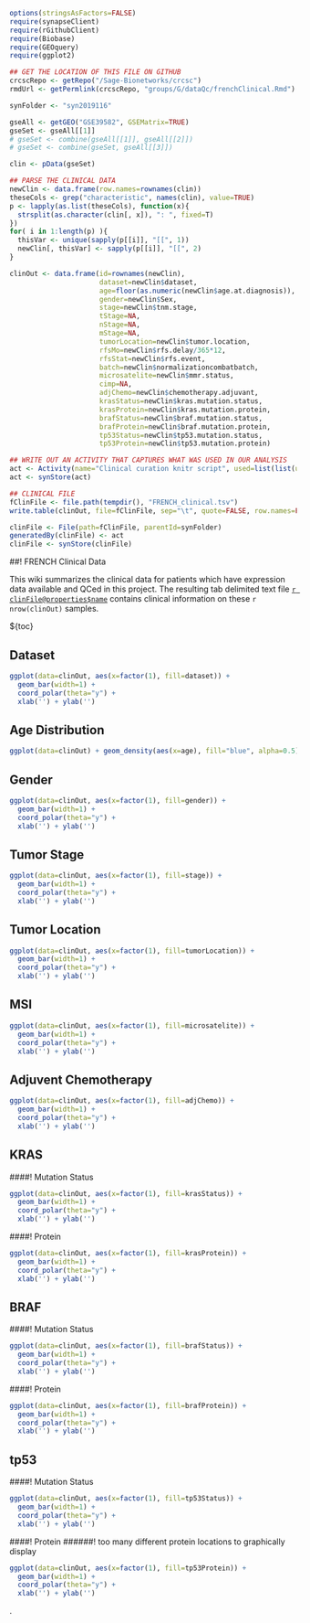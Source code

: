 ```r
options(stringsAsFactors=FALSE)
require(synapseClient)
require(rGithubClient)
require(Biobase)
require(GEOquery)
require(ggplot2)

## GET THE LOCATION OF THIS FILE ON GITHUB
crcscRepo <- getRepo("/Sage-Bionetworks/crcsc")
rmdUrl <- getPermlink(crcscRepo, "groups/G/dataQc/frenchClinical.Rmd")

synFolder <- "syn2019116"

gseAll <- getGEO("GSE39582", GSEMatrix=TRUE)
gseSet <- gseAll[[1]]
# gseSet <- combine(gseAll[[1]], gseAll[[2]])
# gseSet <- combine(gseSet, gseAll[[3]])

clin <- pData(gseSet)

## PARSE THE CLINICAL DATA
newClin <- data.frame(row.names=rownames(clin))
theseCols <- grep("characteristic", names(clin), value=TRUE)
p <- lapply(as.list(theseCols), function(x){
  strsplit(as.character(clin[, x]), ": ", fixed=T)
})
for( i in 1:length(p) ){
  thisVar <- unique(sapply(p[[i]], "[[", 1))
  newClin[, thisVar] <- sapply(p[[i]], "[[", 2)
}

clinOut <- data.frame(id=rownames(newClin),
                      dataset=newClin$dataset,
                      age=floor(as.numeric(newClin$age.at.diagnosis)),
                      gender=newClin$Sex,
                      stage=newClin$tnm.stage,
                      tStage=NA,
                      nStage=NA,
                      mStage=NA,
                      tumorLocation=newClin$tumor.location,
                      rfsMo=newClin$rfs.delay/365*12,
                      rfsStat=newClin$rfs.event,
                      batch=newClin$normalizationcombatbatch,
                      microsatelite=newClin$mmr.status,
                      cimp=NA,
                      adjChemo=newClin$chemotherapy.adjuvant,
                      krasStatus=newClin$kras.mutation.status,
                      krasProtein=newClin$kras.mutation.protein,
                      brafStatus=newClin$braf.mutation.status,
                      brafProtein=newClin$braf.mutation.protein,
                      tp53Status=newClin$tp53.mutation.status,
                      tp53Protein=newClin$tp53.mutation.protein)

## WRITE OUT AN ACTIVITY THAT CAPTURES WHAT WAS USED IN OUR ANALYSIS
act <- Activity(name="Clinical curation knitr script", used=list(list(url=rmdUrl, name=basename(rmdUrl), wasExecuted=TRUE)))
act <- synStore(act)

## CLINICAL FILE
fClinFile <- file.path(tempdir(), "FRENCH_clinical.tsv")
write.table(clinOut, file=fClinFile, sep="\t", quote=FALSE, row.names=FALSE)

clinFile <- File(path=fClinFile, parentId=synFolder)
generatedBy(clinFile) <- act
clinFile <- synStore(clinFile)
```
##! FRENCH Clinical Data

This wiki summarizes the clinical data for patients which have expression data available and QCed in this project. The resulting tab delimited text file [`r clinFile@properties$name`](#!Synapse:`r clinFile@properties$id`) contains clinical information on these `r nrow(clinOut)` samples.

${toc}


## Dataset
```r
ggplot(data=clinOut, aes(x=factor(1), fill=dataset)) + 
  geom_bar(width=1) + 
  coord_polar(theta="y") +
  xlab('') + ylab('')
```
## Age Distribution
```r
ggplot(data=clinOut) + geom_density(aes(x=age), fill="blue", alpha=0.5)
```
## Gender
```r
ggplot(data=clinOut, aes(x=factor(1), fill=gender)) + 
  geom_bar(width=1) + 
  coord_polar(theta="y") +
  xlab('') + ylab('')
```
## Tumor Stage
```r
ggplot(data=clinOut, aes(x=factor(1), fill=stage)) + 
  geom_bar(width=1) + 
  coord_polar(theta="y") +
  xlab('') + ylab('')
```
## Tumor Location
```r
ggplot(data=clinOut, aes(x=factor(1), fill=tumorLocation)) + 
  geom_bar(width=1) + 
  coord_polar(theta="y") +
  xlab('') + ylab('')
```
## MSI
```r
ggplot(data=clinOut, aes(x=factor(1), fill=microsatelite)) + 
  geom_bar(width=1) + 
  coord_polar(theta="y") +
  xlab('') + ylab('')
```
## Adjuvent Chemotherapy
```r
ggplot(data=clinOut, aes(x=factor(1), fill=adjChemo)) + 
  geom_bar(width=1) + 
  coord_polar(theta="y") +
  xlab('') + ylab('')
```
## KRAS
####! Mutation Status
```r
ggplot(data=clinOut, aes(x=factor(1), fill=krasStatus)) + 
  geom_bar(width=1) + 
  coord_polar(theta="y") +
  xlab('') + ylab('')
```
####! Protein
```r
ggplot(data=clinOut, aes(x=factor(1), fill=krasProtein)) + 
  geom_bar(width=1) + 
  coord_polar(theta="y") +
  xlab('') + ylab('')
```
## BRAF
####! Mutation Status
```r
ggplot(data=clinOut, aes(x=factor(1), fill=brafStatus)) + 
  geom_bar(width=1) + 
  coord_polar(theta="y") +
  xlab('') + ylab('')
```
####! Protein
```r
ggplot(data=clinOut, aes(x=factor(1), fill=brafProtein)) + 
  geom_bar(width=1) + 
  coord_polar(theta="y") +
  xlab('') + ylab('')
```
## tp53
####! Mutation Status
```r
ggplot(data=clinOut, aes(x=factor(1), fill=tp53Status)) + 
  geom_bar(width=1) + 
  coord_polar(theta="y") +
  xlab('') + ylab('')
```
####! Protein
######! too many different protein locations to graphically display
```r
ggplot(data=clinOut, aes(x=factor(1), fill=tp53Protein)) + 
  geom_bar(width=1) + 
  coord_polar(theta="y") +
  xlab('') + ylab('')
```

.